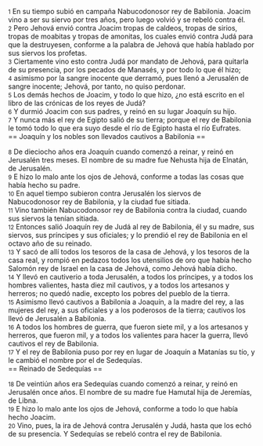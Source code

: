 {{anchor|1}} <small>1</small> En su tiempo subió en campaña Nabucodonosor rey de Babilonia. Joacim vino a ser su siervo por tres años, pero luego volvió y se rebeló contra él.<br>
{{anchor|2}} <small>2</small> Pero Jehová envió contra Joacim tropas de caldeos, tropas de sirios, tropas de moabitas y tropas de amonitas, los cuales envió contra Judá para que la destruyesen, conforme a la palabra de Jehová que había hablado por sus siervos los profetas.<br>
{{anchor|3}} <small>3</small> Ciertamente vino esto contra Judá por mandato de Jehová, para quitarla de su presencia, por los pecados de Manasés, y por todo lo que él hizo;<br>
{{anchor|4}} <small>4</small> asimismo por la sangre inocente que derramó, pues llenó a Jerusalén de sangre inocente; Jehová, por tanto, no quiso perdonar.<br>
{{anchor|5}} <small>5</small> Los demás hechos de Joacim, y todo lo que hizo, ¿no está escrito en el libro de las crónicas de los reyes de Judá?<br>
{{anchor|6}} <small>6</small> Y durmió Joacim con sus padres, y reinó en su lugar Joaquín su hijo.<br>
{{anchor|7}} <small>7</small> Y nunca más el rey de Egipto salió de su tierra; porque el rey de Babilonia le tomó todo lo que era suyo desde el río de Egipto hasta el río Eufrates.<br>
== Joaquín y los nobles son llevados cautivos a Babilonia ==

{{anchor|8}} <small>8</small> De dieciocho años era Joaquín cuando comenzó a reinar, y reinó en Jerusalén tres meses. El nombre de su madre fue Nehusta hija de Elnatán, de Jerusalén.<br>
{{anchor|9}} <small>9</small> E hizo lo malo ante los ojos de Jehová, conforme a todas las cosas que había hecho su padre.<br>
{{anchor|10}} <small>10</small> En aquel tiempo subieron contra Jerusalén los siervos de Nabucodonosor rey de Babilonia, y la ciudad fue sitiada.<br>
{{anchor|11}} <small>11</small> Vino también Nabucodonosor rey de Babilonia contra la ciudad, cuando sus siervos la tenían sitiada.<br>
{{anchor|12}} <small>12</small> Entonces salió Joaquín rey de Judá al rey de Babilonia, él y su madre, sus siervos, sus príncipes y sus oficiales; y lo prendió el rey de Babilonia en el octavo año de su reinado.<br>
{{anchor|13}} <small>13</small> Y sacó de allí todos los tesoros de la casa de Jehová, y los tesoros de la casa real, y rompió en pedazos todos los utensilios de oro que había hecho Salomón rey de Israel en la casa de Jehová, como Jehová había dicho.<br>
{{anchor|14}} <small>14</small> Y llevó en cautiverio a toda Jerusalén, a todos los príncipes, y a todos los hombres valientes, hasta diez mil cautivos, y a todos los artesanos y herreros; no quedó nadie, excepto los pobres del pueblo de la tierra.<br>
{{anchor|15}} <small>15</small> Asimismo llevó cautivos a Babilonia a Joaquín, a la madre del rey, a las mujeres del rey, a sus oficiales y a los poderosos de la tierra; cautivos los llevó de Jerusalén a Babilonia.<br>
{{anchor|16}} <small>16</small> A todos los hombres de guerra, que fueron siete mil, y a los artesanos y herreros, que fueron mil, y a todos los valientes para hacer la guerra, llevó cautivos el rey de Babilonia.<br>
{{anchor|17}} <small>17</small> Y el rey de Babilonia puso por rey en lugar de Joaquín a Matanías su tío, y le cambió el nombre por el de Sedequías.<br>
== Reinado de Sedequías ==

{{anchor|18}} <small>18</small> De veintiún años era Sedequías cuando comenzó a reinar, y reinó en Jerusalén once años. El nombre de su madre fue Hamutal hija de Jeremías, de Libna.<br>
{{anchor|19}} <small>19</small> E hizo lo malo ante los ojos de Jehová, conforme a todo lo que había hecho Joacim.<br>
{{anchor|20}} <small>20</small> Vino, pues, la ira de Jehová contra Jerusalén y Judá, hasta que los echó de su presencia. Y Sedequías se rebeló contra el rey de Babilonia.<br>
